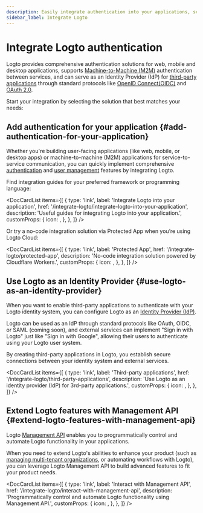 ```yaml
---
description: Easily integrate authentication into your applications, service as IdP to authorize OAuth apps, and utilize auth APIs, all with federated identity.
sidebar_label: Integrate Logto
---
```



# Integrate Logto authentication

Logto provides comprehensive authentication solutions for web, mobile and desktop applications, supports [Machine-to-Machine (M2M)](/quick-starts/m2m) authentication between services, and can serve as an Identity Provider (IdP) for [third-party applications](/integrate-logto/third-party-applications) through standard protocols like [OpenID Connect(OIDC)](https://auth.wiki/openid-connect) and [OAuth 2.0](https://auth.wiki/oauth-2.0).

Start your integration by selecting the solution that best matches your needs:

## Add authentication for your application \{#add-authentication-for-your-application}

Whether you're building user-facing applications (like web, mobile, or desktop apps) or machine-to-machine (M2M) applications for service-to-service communication, you can quickly implement comprehensive [authentication](/end-user-flows) and [user management](/user-management) features by integrating Logto.

Find integration guides for your preferred framework or programming language:

<DocCardList
  items={[
    {
      type: 'link',
      label: 'Integrate Logto into your application',
      href: '/integrate-logto/integrate-logto-into-your-application',
      description: 'Useful guides for integrating Logto into your application.',
      customProps: {
        icon: <GuidesIcon />,
      },
    },
  ]}
/>

Or try a no-code integration solution via Protected App when you’re using Logto Cloud:

<DocCardList
  items={[
    {
      type: 'link',
      label: 'Protected App',
      href: '/integrate-logto/protected-app',
      description: 'No-code integration solution powered by Cloudflare Workers.',
      customProps: {
        icon: <ProtectedAppIcon />,
      },
    },
  ]}
/>

## Use Logto as an Identity Provider \{#use-logto-as-an-identity-provider}

When you want to enable third-party applications to authenticate with your Logto identity system, you can configure Logto as an [Identity Provider (IdP)](https://auth.wiki/identity-provider).

Logto can be used as an IdP through standard protocols like OAuth, OIDC, or SAML (coming soon), and external services can implement "Sign in with Logto" just like "Sign in with Google", allowing their users to authenticate using your Logto user system.

By creating third-party applications in Logto, you establish secure connections between your identity system and external services.

<DocCardList
  items={[
    {
      type: 'link',
      label: 'Third-party applications',
      href: '/integrate-logto/third-party-applications',
      description: 'Use Logto as an identity provider (IdP) for 3rd-party applications.',
      customProps: {
        icon: <IntegrateIcon width={20} height={20} />,
      },
    },
  ]}
/>

## Extend Logto features with Management API \{#extend-logto-features-with-management-api}

Logto [Management API](https://openapi.logto.io/) enables you to programmatically control and automate Logto functionality in your applications.

When you need to extend Logto's abilities to enhance your product (such as [managing multi-tenant organizations](/organizations), or automating workflows with Logto), you can leverage Logto Management API to build advanced features to fit your product needs.

<DocCardList
  items={[
    {
      type: 'link',
      label: 'Interact with Management API',
      href: '/integrate-logto/interact-with-management-api',
      description:
        'Programmatically control and automate Logto functionality using Management API.',
      customProps: {
        icon: <CloudConnectionIcon />,
      },
    },
  ]}
/>
